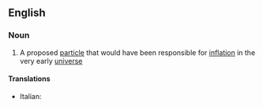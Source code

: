 ==English==

===Noun===
{{wikipedia}}
{{en-noun}}

# {{context|physics|lang=en}} A proposed [[particle]] that would have been responsible for [[inflation]] in the very early [[universe]]

====Translations====
{{trans-top|proposed particle}}
* Italian: {{t|it|inflatone|m}}
{{trans-mid}}
{{trans-bottom}}